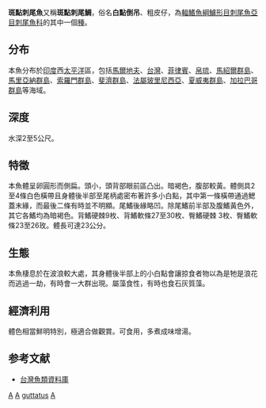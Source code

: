 {{Speciesbox 
| genus = Acanthurus
| species = guttatus
| image = Acanthurus guttatus SI2.jpg
| status = NE 
| status_system = iucn3.1
| authority = [[Forster|Forster]], 1801
| synonyms = *''Harpurus guttatus''<br /><small>Forster, 1801</small>
*''Hepatus guttatus''<br /><small>Forster, 1801</small>
*''Rhombotides guttatus''<br /><small>Forster, 1801</small>
*''Teuthis guttatus''<br /><small>Forster, 1801</small>
*''Zabrasoma guttatus''<br /><small>Forster, 1801</small>
}}
'''斑點刺尾魚'''又稱'''斑點刺尾鯛'''，俗名'''白點倒吊'''、粗皮仔，為[[輻鰭魚綱|輻鰭魚綱]][[鱸形目|鱸形目]][[刺尾魚亞目|刺尾魚亞目]][[刺尾魚科|刺尾魚科]]的其中一個[[種|種]]。

==分布==
本魚分布於[[印度|印度]]西[[太平洋|太平洋]]區，包括[[馬爾地夫|馬爾地夫]]、[[台灣|台灣]]、[[菲律賓|菲律賓]]、[[帛琉|帛琉]]、[[馬紹爾群島|馬紹爾群島]]、[[馬里亞納群島|馬里亞納群島]]、[[索羅門群島|索羅門群島]]、[[斐濟群島|斐濟群島]]、[[法屬玻里尼西亞|法屬玻里尼西亞]]、[[夏威夷群島|夏威夷群島]]、[[加拉巴哥群島|加拉巴哥群島]]等海域。

==深度==
水深2至5公尺。

==特徵==
本魚體呈卵圓形而側扁。頭小，頭背部眼前區凸出。暗褐色，腹部較黃。體側具2至4條白色橫帶且身體後半部至尾柄處密布著許多小白點，其中第一條橫帶通過鰓蓋末緣，而最後二條有時並不明顯。尾鰭後緣略凹。除尾鰭前半部及腹鰭黃色外，其它各鰭均為暗褐色。背鰭硬棘9枚、背鰭軟條27至30枚、臀鰭硬棘 3枚、臀鰭軟條23至26玫。體長可達23公分。

==生態==
本魚棲息於在波浪較大處，其身體後半部上的小白點會讓掠食者物以為是牠是浪花而逃過一劫，有時會一大群出現。屬藻食性，有時也食石灰質藻。

==經濟利用==
體色相當鮮明特別，極適合做觀賞。可食用，多煮成味增湯。

==参考文献==
*[http://fishdb.sinica.edu.tw/ 台灣魚類資料庫] {{Wayback|url=http://fishdb.sinica.edu.tw/ |date=20160304193340 }}
{{Taxonbar|from=Q2717369}}

[[Category:觀賞魚|A]]
[[Category:食用鱼|A]]
[[Category:刺尾魚屬|guttatus]]
[[Category:1801年描述的魚類|A]]